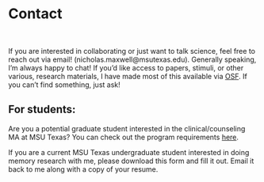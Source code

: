 # Contact

<br>

If you are interested in collaborating or just want to talk science, feel free to reach out via email! (nicholas.maxwell@msutexas.edu). Generally speaking, I'm always happy to chat! If you'd like access to papers, stimuli, or other various, research materials, I have made most of this available via [OSF](https://osf.io/uxdvh/). If you can't find something, just ask!

## For students:
Are you a potential graduate student interested in the clinical/counseling MA at MSU Texas? You can check out the program requirements [here](https://msutexas.edu/academics/libarts/psychology/ma/).


If you are a current MSU Texas undergraduate student interested in doing memory research with me, please download this form and fill it out. Email it back to me along with a copy of your resume.
